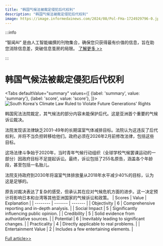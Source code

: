 ```yaml
---
title: "韩国气候法被裁定侵犯后代权利"
description: "韩国气候法被裁定侵犯后代权利"
image: https://image.informedainews.com/2024/08/Pol-FHa-1724929796-0.jpg
---
```



:::info

“智闻AI“ 是由人工智能编撰的刊物集合，确保您只获得最有价值的信息，旨在助您消除信息差，突破信息茧房的局限。  [了解更多 >>](/)

:::

# 韩国气候法被裁定侵犯后代权利


<Tabs
	defaultValue="summary"
	values={[
	{label: 'summary', value: 'summary'},
	{label: 'score', value: 'score'},
]}>
<TabItem value="summary">
<img
  src="https://image.informedainews.com/2024/08/Pol-FHa-1724929796-0.jpg"
  alt="South Korea's Climate Law Ruled to Violate Future Generations' Rights"
/>



韩国宪法法院裁定，其气候法的部分内容未能保护后代。这是亚洲首个重要的气候诉讼裁决。

法院发现该法律缺乏2031-49年的长期温室气体减排目标。法院认为这违反了后代权利，并将不当负担转移给他们。政府必须在2026年2月前修改法律，包括这些目标。

这场法律斗争始于2020年，当时青年气候行动组织（全球学校气候罢课运动的一部分）因政府目标不足提起诉讼。最终，诉讼包括了255名原告，涵盖各个年龄段，甚至包括一名胎儿。

法院支持政府到2030年将温室气体排放量从2018年水平减少40%的目标，认为这是足够的。

原告对裁决表达了复杂的感受，但承认其在应对气候危机方面的进步。这一决定预计将影响日本和台湾等其他亚洲国家的气候诉讼和政策。
</TabItem>
<TabItem value="score">
	| Scores     | Value   | Explanation |
	| -------- | ------- | ------- |
	| Objectivity  | 6    | Comprehensive reporting and in-depth analysis.    |
	| Social Impact | 5     | Significantly influencing public opinion.    |
	| Credibility    | 5    | Solid evidence from authoritative sources.    |
	| Potential    | 6    | Inevitably leading to significant changes.    |
	| Practicality    | 4    | Directly applicable to real problems.    |
	| Entertainment Value    | 2    | Includes a few entertaining elements.    |
</TabItem>
</Tabs>

[Full article>>](https://www.theguardian.com/world/article/2024/aug/29/south-korea-court-climate-law-violates-rights-future-generations)
